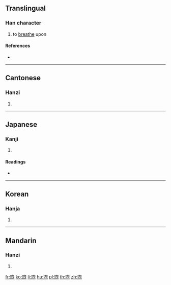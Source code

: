 ==Translingual==

===Han character===
{{Han char|rn=30|rad=口|as=09|sn=12|four=67332|canj=RRF|ids=⿱呴灬}}

# to [[breathe]] upon

====References====
* {{Han ref|kx=0199.220|dkj=03970|dj=0421.120|hdz=32211.140|uh=55A3|ud=21923|bh=D872|bd=55410}}

----

==Cantonese==

===Hanzi===
{{yue-hanzi|jyut=[[heoi2]]|y=heui2}}

# {{defn|lang=yue|sort=口09}}

----

==Japanese==

===Kanji===
{{ja-kanji|grade=|rs=口09}}

# {{defn|lang=ja|sort=口09}}

====Readings====
* {{ja-readings|on=[[く]] (ku)|kun=[[いろ]] (iro), [[あらわししめす]] (arawashishimesu)}}

----

==Korean==

===Hanja===
{{ko-hanja|hangeul=[[후]]|rv=hu|mr=hu}}

# {{defn|lang=ko|sort=口09}}

----

==Mandarin==

===Hanzi===
{{cmn-hanzi|pin=[[xù]] ([[xu4]])|wg=hsü<sup>4</sup>}}

# {{defn|lang=cmn|sort=口09}}

[[fr:喣]]
[[ko:喣]]
[[li:喣]]
[[hu:喣]]
[[pl:喣]]
[[th:喣]]
[[zh:喣]]